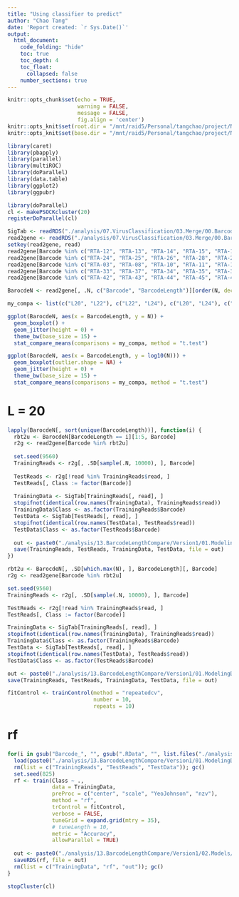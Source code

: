 ```yaml
---
title: "Using classifier to predict"
author: "Chao Tang"
date: 'Report created: `r Sys.Date()`'
output: 
  html_document: 
    code_folding: "hide"
    toc: true
    toc_depth: 4
    toc_float: 
      collapsed: false
    number_sections: true
---
```


```r
knitr::opts_chunk$set(echo = TRUE, 
                      warning = FALSE, 
                      message = FALSE, 
                      fig.align = 'center')
knitr::opts_knit$set(root.dir = "/mnt/raid5/Personal/tangchao/project/Nanopore/BarcodeDecomplex")
knitr::opts_knit$set(base.dir = "/mnt/raid5/Personal/tangchao/project/Nanopore/BarcodeDecomplex")
```

```r
library(caret)
library(pbapply)
library(parallel)
library(multiROC)
library(doParallel)
library(data.table)
library(ggplot2)
library(ggpubr)
```

```r
library(doParallel)
cl <- makePSOCKcluster(20)
registerDoParallel(cl)
```

```r
SigTab <- readRDS("./analysis/07.VirusClassification/03.Merge/00.BarcodeSignal/BarcodeSignal.Rds")
read2gene <- readRDS("./analysis/07.VirusClassification/03.Merge/00.BarcodeSignal/Reads2Barcode.Rds")
setkey(read2gene, read)
read2gene[Barcode %in% c("RTA-12", "RTA-13", "RTA-14", "RTA-15", "RTA-16", "RTA-17", "RTA-00", "RTA-01", "RTA-02", "RTA-04"), BarcodeLength := "L20"]
read2gene[Barcode %in% c("RTA-24", "RTA-25", "RTA-26", "RTA-28", "RTA-29", "RTA-27", "RTA-30", "RTA-31", "RTA-32"), BarcodeLength := "L22"]
read2gene[Barcode %in% c("RTA-03", "RTA-08", "RTA-10", "RTA-11", "RTA-18", "RTA-19", "RTA-20", "RTA-21", "RTA-22", "RTA-23"), BarcodeLength := "L24"]
read2gene[Barcode %in% c("RTA-33", "RTA-37", "RTA-34", "RTA-35", "RTA-36", "RTA-38", "RTA-39", "RTA-40", "RTA-41"), BarcodeLength := "L26"]
read2gene[Barcode %in% c("RTA-42", "RTA-43", "RTA-44", "RTA-45", "RTA-46", "RTA-47", "RTA-05", "RTA-06", "RTA-07", "RTA-09"), BarcodeLength := "L28"]

BarocdeN <- read2gene[, .N, c("Barcode", "BarcodeLength")][order(N, decreasing = T)]
```

```r
my_compa <- list(c("L20", "L22"), c("L22", "L24"), c("L20", "L24"), c("L24", "L26"), c("L26", "L28"))
```

```r
ggplot(BarocdeN, aes(x = BarcodeLength, y = N)) + 
  geom_boxplot() + 
  geom_jitter(height = 0) +
  theme_bw(base_size = 15) + 
  stat_compare_means(comparisons = my_compa, method = "t.test")
```

```r
ggplot(BarocdeN, aes(x = BarcodeLength, y = log10(N))) + 
  geom_boxplot(outlier.shape = NA) + 
  geom_jitter(height = 0) +
  theme_bw(base_size = 15) + 
  stat_compare_means(comparisons = my_compa, method = "t.test")
```


# L = 20

```r
lapply(BarocdeN[, sort(unique(BarcodeLength))], function(i) {
  rbt2u <- BarocdeN[BarcodeLength == i][1:5, Barcode]
  r2g <- read2gene[Barcode %in% rbt2u]
  
  set.seed(9560)
  TrainingReads <- r2g[, .SD[sample(.N, 10000), ], Barcode]
  
  TestReads <- r2g[!read %in% TrainingReads$read, ]
  TestReads[, Class := factor(Barcode)]
  
  TrainingData <- SigTab[TrainingReads[, read], ]
  stopifnot(identical(row.names(TrainingData), TrainingReads$read))
  TrainingData$Class <- as.factor(TrainingReads$Barcode)
  TestData <- SigTab[TestReads[, read], ]
  stopifnot(identical(row.names(TestData), TestReads$read))
  TestData$Class <- as.factor(TestReads$Barcode)
  
  out <- paste0("./analysis/13.BarcodeLengthCompare/Version1/01.ModelingData/Barcode_", i, ".RData")
  save(TrainingReads, TestReads, TrainingData, TestData, file = out)
})
```

```r
rbt2u <- BarocdeN[, .SD[which.max(N), ], BarcodeLength][, Barcode]
r2g <- read2gene[Barcode %in% rbt2u]

set.seed(9560)
TrainingReads <- r2g[, .SD[sample(.N, 10000), ], Barcode]

TestReads <- r2g[!read %in% TrainingReads$read, ]
TestReads[, Class := factor(Barcode)]

TrainingData <- SigTab[TrainingReads[, read], ]
stopifnot(identical(row.names(TrainingData), TrainingReads$read))
TrainingData$Class <- as.factor(TrainingReads$Barcode)
TestData <- SigTab[TestReads[, read], ]
stopifnot(identical(row.names(TestData), TestReads$read))
TestData$Class <- as.factor(TestReads$Barcode)

out <- paste0("./analysis/13.BarcodeLengthCompare/Version1/01.ModelingData/Barcode_Mix.RData")
save(TrainingReads, TestReads, TrainingData, TestData, file = out)
```


```r
fitControl <- trainControl(method = "repeatedcv",
                           number = 10,
                           repeats = 10)
```

# rf

```r
for(i in gsub("Barcode_", "", gsub(".RData", "", list.files("./analysis/13.BarcodeLengthCompare/Version1/01.ModelingData")))) {
  load(paste0("./analysis/13.BarcodeLengthCompare/Version1/01.ModelingData/Barcode_", i, ".RData"))
  rm(list = c("TrainingReads", "TestReads", "TestData")); gc()
  set.seed(825)
  rf <- train(Class ~ ., 
              data = TrainingData,
              preProc = c("center", "scale", "YeoJohnson", "nzv"),
              method = "rf",
              trControl = fitControl,
              verbose = FALSE,
              tuneGrid = expand.grid(mtry = 35),
              # tuneLength = 10,
              metric = "Accuracy",
              allowParallel = TRUE)
  
  out <- paste0("./analysis/13.BarcodeLengthCompare/Version1/02.Models/Barcode_", i, ".Rds")
  saveRDS(rf, file = out)
  rm(list = c("TrainingData", "rf", "out")); gc()
}
```

```r
stopCluster(cl)
```
